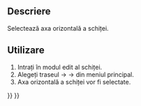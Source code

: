 <languages/>

{{Docnav
|[[Sketcher_SelectOrigin|Select Origin]]
|[[Sketcher_SelectVerticalAxis|Select Vertical Axis]]
|[[Sketcher_Workbench|Sketcher]]
|IconL=Sketcher_SelectOrigin.svg
|IconR=Sketcher_SelectVerticalAxis.svg
|IconC=Workbench_Sketcher.svg
}}

<div class="mw-translate-fuzzy">
{{GuiCommand/ro|Name=Sketcher SelectHorizontalAxis|Name/ro=Sketcher SelectHorizontalAxis|Workbenches=[[Sketcher Workbench/ro|Sketcher]]|MenuLocation=Sketch → Sketcher tools → Select Horizontal Axis|Shortcut=Shift+Ctrl+H|Version=0.15}}
</div>

<span id="Description"></span>
==Descriere==

<div class="mw-translate-fuzzy">
Selectează axa orizontală a schiței.
</div>

<span id="Usage"></span>
<div class="mw-translate-fuzzy">
==Utilizare==
</div>

<div class="mw-translate-fuzzy">
#Intrați în modul edit al schiței.
#Alegeți traseul {{KEY| Sketch}}  →  {{KEY| Sketcher tools}}  → {{KEY|[[Image:Sketcher_SelectHorizontalAxis.png|32px]] Select Horizontal Axis}} din meniul principal.
#Axa orizontală a schiței vor fi selectate.
</div>


{{Docnav
|[[Sketcher_SelectOrigin|Select Origin]]
|[[Sketcher_SelectVerticalAxis|Select Vertical Axis]]
|[[Sketcher_Workbench|Sketcher]]
|IconL=Sketcher_SelectOrigin.svg
|IconR=Sketcher_SelectVerticalAxis.svg
|IconC=Workbench_Sketcher.svg
}}

{{Sketcher_Tools_navi{{#translation:}}}}
{{Userdocnavi{{#translation:}}}}